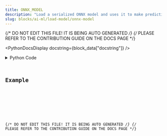 ```yaml
---
title: ONNX_MODEL
description: "Load a serialized ONNX model and uses it to make predictions using ONNX Runtime."
slug: blocks/ai-ml/load-model/onnx-model
---
```


{/* DO NOT EDIT THIS FILE! IT IS BEING AUTO GENERATED */}
{/* PLEASE REFER TO THE CONTRIBUTION GUIDE ON THE DOCS PAGE */}


<PythonDocsDisplay docstring={block_data["docstring"]} />
<details>
<summary>Python Code</summary>



<Code code={pythonCode} lang="py" wrap theme="dracula" />

[Find this Flojoy Block on GitHub](https://github.com/flojoy-ai/blocks/blob/main/blocks/AI_ML/LOAD_MODEL/ONNX_MODEL/ONNX_MODEL.py)

</details>

## Example


<GetHelpWidget />


<AppDisplay app={app} blockName="ONNX_MODEL" client:visible />


<Example />

{/* DO NOT EDIT THIS FILE! IT IS BEING AUTO GENERATED */}
{/* PLEASE REFER TO THE CONTRIBUTION GUIDE ON THE DOCS PAGE */}
